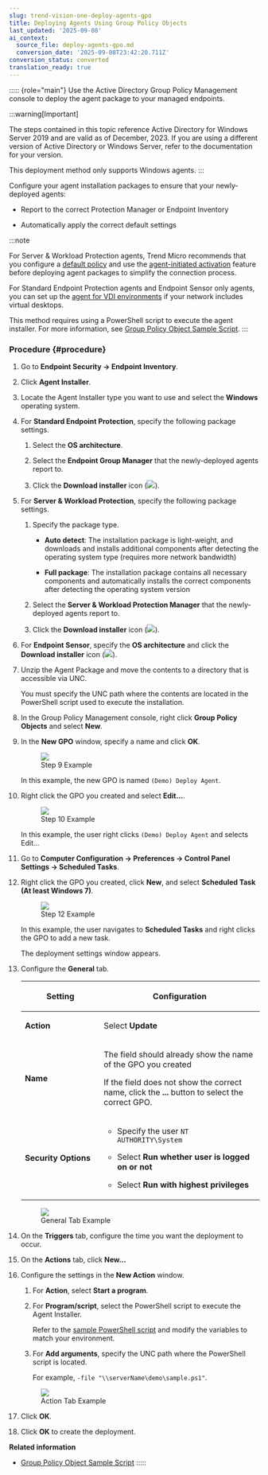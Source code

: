 ```yaml
---
slug: trend-vision-one-deploy-agents-gpo
title: Deploying Agents Using Group Policy Objects
last_updated: '2025-09-08'
ai_context:
  source_file: deploy-agents-gpo.md
  conversion_date: '2025-09-08T23:42:20.711Z'
conversion_status: converted
translation_ready: true
---
```


::::: {role="main"}
Use the Active Directory Group Policy Management console to deploy the agent package to your managed endpoints.

:::warning[Important]

The steps contained in this topic reference Active Directory for Windows Server 2019 and are valid as of December, 2023. If you are using a different version of Active Directory or Windows Server, refer to the documentation for your version.

This deployment method only supports Windows agents.
:::

Configure your agent installation packages to ensure that your newly-deployed agents:

- Report to the correct Protection Manager or Endpoint Inventory

- Automatically apply the correct default settings

:::note

For Server & Workload Protection agents, Trend Micro recommends that you configure a [default policy](create-policies.mdx) and use the [agent-initiated activation](agent-initiated-activation.mdx) feature before deploying agent packages to simplify the connection process.

For Standard Endpoint Protection agents and Endpoint Sensor only agents, you can set up the [agent for VDI environments](create-golden-agent-image.mdx) if your network includes virtual desktops.

This method requires using a PowerShell script to execute the agent installer. For more information, see [Group Policy Object Sample Script](group-policy-object-sample-script.mdx).
:::

### Procedure {#procedure}

1.  Go to **Endpoint Security → Endpoint Inventory**.

2.  Click **Agent Installer**.

3.  Locate the Agent Installer type you want to use and select the **Windows** operating system.

4.  For **Standard Endpoint Protection**, specify the following package settings.

    1.  Select the **OS architecture**.

    2.  Select the **Endpoint Group Manager** that the newly-deployed agents report to.

    3.  Click the **Download installer** icon (![](/images/downloadInstaller=20230617123737.webp)).

5.  For **Server & Workload Protection**, specify the following package settings.

    1.  Specify the package type.

        - **Auto detect**: The installation package is light-weight, and downloads and installs additional components after detecting the operating system type (requires more network bandwidth)

        - **Full package**: The installation package contains all necessary components and automatically installs the correct components after detecting the operating system version

    2.  Select the **Server & Workload Protection Manager** that the newly-deployed agents report to.

    3.  Click the **Download installer** icon (![](/images/downloadInstaller=20230617123737.webp)).

6.  For **Endpoint Sensor**, specify the **OS architecture** and click the **Download installer** icon (![](/images/downloadInstaller=20230617123737.webp)).

7.  Unzip the Agent Package and move the contents to a directory that is accessible via UNC.

    You must specify the UNC path where the contents are located in the PowerShell script used to execute the installation.

8.  In the Group Policy Management console, right click **Group Policy Objects** and select **New**.

9.  In the **New GPO** window, specify a name and click **OK**.

    <figure>
    <img src="./images/GPO-NewName=GUID-e17d51e3-0664-4995-9482-ab00184d67c2.webp" />
    <figcaption>Step 9 Example</figcaption>
    </figure>

    In this example, the new GPO is named `(Demo) Deploy Agent`.

10. Right click the GPO you created and select **Edit...**.

    <figure>
    <img src="./images/GPO-Edit=GUID-e789ec67-f13e-46c1-9c8d-91a7b8627a27.webp" />
    <figcaption>Step 10 Example</figcaption>
    </figure>

    In this example, the user right clicks `(Demo) Deploy Agent` and selects Edit...

11. Go to **Computer Configuration → Preferences → Control Panel Settings → Scheduled Tasks**.

12. Right click the GPO you created, click **New**, and select **Scheduled Task (At least Windows 7)**.

    <figure>
    <img src="./images/GPO-NewTask=GUID-85a650e8-06bb-4a69-9fee-9cbc96e6cb42.webp" />
    <figcaption>Step 12 Example</figcaption>
    </figure>

    In this example, the user navigates to **Scheduled Tasks** and right clicks the GPO to add a new task.

    The deployment settings window appears.

13. Configure the **General** tab.

    <table>
    <colgroup>
    <col style="width: 33%" />
    <col style="width: 67%" />
    </colgroup>
    <thead>
    <tr>
    <th><p>Setting</p></th>
    <th><p>Configuration</p></th>
    </tr>
    </thead>
    <tbody>
    <tr>
    <td><p><strong>Action</strong></p></td>
    <td><p>Select <strong>Update</strong></p></td>
    </tr>
    <tr>
    <td><p><strong>Name</strong></p></td>
    <td><p>The field should already show the name of the GPO you created</p>
    <p>If the field does not show the correct name, click the <strong>...</strong> button to select the correct GPO.</p></td>
    </tr>
    <tr>
    <td><p><strong>Security Options</strong></p></td>
    <td><ul>
    <li><p>Specify the user <code>NT AUTHORITY\System</code></p></li>
    <li><p>Select <strong>Run whether user is logged on or not</strong></p></li>
    <li><p>Select <strong>Run with highest privileges</strong></p></li>
    </ul></td>
    </tr>
    </tbody>
    </table>

    <figure>
    <img src="./images/GPO-GeneralTab=GUID-07010635-66e9-4c82-8d8b-7884e7370431.webp" />
    <figcaption>General Tab Example</figcaption>
    </figure>

14. On the **Triggers** tab, configure the time you want the deployment to occur.

15. On the **Actions** tab, click **New...**

16. Configure the settings in the **New Action** window.

    1.  For **Action**, select **Start a program**.

    2.  For **Program/script**, select the PowerShell script to execute the Agent Installer.

        Refer to the [sample PowerShell script](group-policy-object-sample-script.mdx) and modify the variables to match your environment.

    3.  For **Add arguments**, specify the UNC path where the PowerShell script is located.

        For example, `-file "\\serverName\demo\sample.ps1"`.

    <figure>
    <img src="./images/GPO-ActionsTab=GUID-97360839-6e2e-4e46-9b47-ceb3d336cfc0.webp" />
    <figcaption>Action Tab Example</figcaption>
    </figure>

17. Click **OK**.

18. Click **OK** to create the deployment.

**Related information**

- [Group Policy Object Sample Script](group-policy-object-sample-script.md "A sample PowerShell script to deploy the Agent Installer using the Active Directory Group Policy Management console.")
:::::
